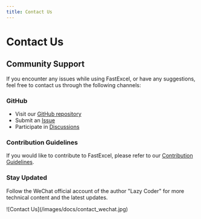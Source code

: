 ```yaml
---
title: Contact Us
---
```


# Contact Us

## Community Support

If you encounter any issues while using FastExcel, or have any suggestions, feel free to contact us through the following channels:

### GitHub

- Visit our [GitHub repository](https://github.com/CodePhiliaX/fastexcel)
- Submit an [Issue](https://github.com/CodePhiliaX/fastexcel/issues)
- Participate in [Discussions](https://github.com/CodePhiliaX/fastexcel/discussions)

### Contribution Guidelines

If you would like to contribute to FastExcel, please refer to our [Contribution Guidelines](/zh-CN/docs/contribution).

### Stay Updated

Follow the WeChat official account of the author "Lazy Coder" for more technical content and the latest updates.

<div style={{maxWidth: '500px'}}>
![Contact Us](/images/docs/contact_wechat.jpg)
</div>
